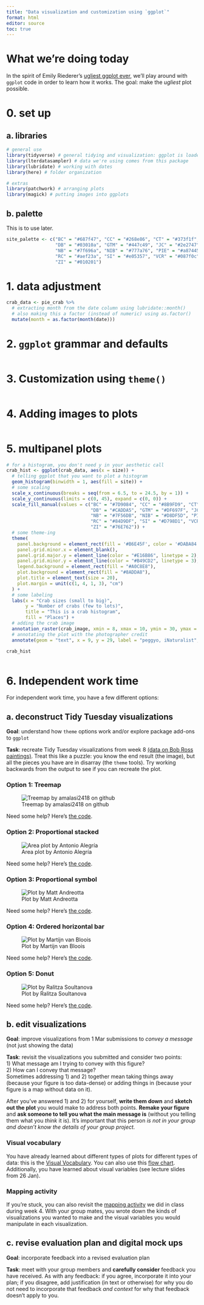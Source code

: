```yaml
---
title: "Data visualization and customization using `ggplot`"
format: html
editor: source
toc: true
---
```


# What we're doing today

In the spirit of Emily Riederer's [ugliest ggplot ever](https://gist.github.com/emilyriederer/2bf4f67d7e198f8359b61706c82e42ee), we'll play around with `ggplot` code in order to learn how it works. The goal: make the _ugliest_ plot possible.  

# 0. set up

## a. libraries

```r
# general use
library(tidyverse) # general tidying and visualization: ggplot is loaded by default with tidyverse
library(lterdatasampler) # data we're using comes from this package
library(lubridate) # working with dates
library(here) # folder organization

# extras
library(patchwork) # arranging plots
library(magick) # putting images into ggplots
```

## b. palette

This is to use later.

```r
site_palette <- c("BC" = "#687f47", "CC" = "#268e86", "CT" = "#373f1f", 
                  "DB" = "#03010a", "GTM" = "#447c49", "JC" = "#2e2747", 
                  "NB" = "#7f696a", "NIB" = "#777a76", "PIE" = "#a87445", 
                  "RC" = "#aef23a", "SI" = "#e05357", "VCR" = "#087f0c", 
                  "ZI" = "#010201")

```

# 1. data adjustment

```r
crab_data <- pie_crab %>% 
  # extracting month from the date column using lubridate::month()
  # also making this a factor (instead of numeric) using as.factor()
  mutate(month = as.factor(month(date)))
```

# 2. `ggplot` grammar and defaults

```r

```

# 3. Customization using `theme()`

```r

```

# 4. Adding images to plots

```r

```

# 5. multipanel plots

```r
# for a histogram, you don't need y in your aesthetic call
crab_hist <- ggplot(crab_data, aes(x = size)) +
  # telling ggplot that you want to plot a histogram
  geom_histogram(binwidth = 1, aes(fill = site)) +
  # some scaling
  scale_x_continuous(breaks = seq(from = 6.5, to = 24.5, by = 1)) +
  scale_y_continuous(limits = c(0, 45), expand = c(0, 0)) +
  scale_fill_manual(values = c("BC" = "#7D9084", "CC" = "#8B9FD9", "CT" = "#DDD5D5", 
                               "DB" = "#CADDA5", "GTM" = "#DF697F", "JC" = "#E09E5F", 
                               "NB" = "#7F56DB", "NIB" = "#D8DF5D", "PIE" = "#DC53D3", 
                               "RC" = "#84D9DF", "SI" = "#D798D1", "VCR" = "#77E2A8", 
                               "ZI" = "#76E762")) +
  # some theme-ing
  theme(
    panel.background = element_rect(fill = '#B6E45F', color = '#DABA84', linewidth = 5),
    panel.grid.minor.x = element_blank(),
    panel.grid.major.y = element_line(color = "#E16B86", linetype = 2),
    panel.grid.minor.y = element_line(color = "#B49CD2", linetype = 3),
    legend.background = element_rect(fill = "#A0C8E8"),
    plot.background = element_rect(fill = "#8ADDA8"),
    plot.title = element_text(size = 20),
    plot.margin = unit(c(1, 4, 1, 3), "cm")
  ) +
  # some labeling
  labs(x = "Crab sizes (small to big)",
       y = "Number of crabs (few to lots)",
       title = "This is a crab histogram",
       fill = "Places") +
  # adding the crab image
  annotation_raster(crab_image, xmin = 8, xmax = 10, ymin = 30, ymax = 35) +
  # annotating the plot with the photographer credit
  annotate(geom = "text", x = 9, y = 29, label = "peggyo, iNaturalist", size = 3)

crab_hist
```


```r

```

# 6. Independent work time

For independent work time, you have a few different options:

## a. deconstruct Tidy Tuesday visualizations

**Goal**: understand how `theme` options work and/or explore package add-ons to `ggplot`  

**Task**: recreate Tidy Tuesday visualizations from week 8 [(data on Bob Ross paintings)](https://github.com/rfordatascience/tidytuesday/blob/master/data/2023/2023-02-21/readme.md). Treat this like a puzzle: you know the end result (the image), but all the pieces you have are in disarray (the `theme` tools). Try working backwards from the output to see if you can recreate the plot.

### Option 1: Treemap  

![Treemap by amalasi2418 on github](https://raw.githubusercontent.com/amalasi2418/TidyTuesday/main/2023/w08/bob_ross.png) 

Need some help? Here's [the code](https://github.com/amalasi2418/TidyTuesday/blob/main/2023/w08/bob_ross.R).

### Option 2: Proportional stacked

![Area plot by Antonio Alegría](https://raw.githubusercontent.com/AntonioAlegriaH/TidyTuesdayRepository/main/plot-images/2023-02-21-bob-ross-colors.png)

Need some help? Here's [the code](https://github.com/AntonioAlegriaH/TidyTuesdayRepository/blob/main/tidy_tuesday_2023-02-21-bob_ross_colors.R).  

### Option 3: Proportional symbol

![Plot by Matt Andreotta](https://raw.githubusercontent.com/matt-lab/tidytuesday/main/2023/week_08/plot.png)

Need some help? Here's [the code](https://github.com/matt-lab/tidytuesday/blob/main/2023/week_08/plot.R).

### Option 4: Ordered horizontal bar

![Plot by Martijn van Bloois](https://raw.githubusercontent.com/mvbloois/tidytuesday/main/2023/2023-08/bob-ross-paintings.png)

Need some help? Here's [the code](https://github.com/mvbloois/tidytuesday/blob/main/2023/2023-08/bob-ross-paintings.R).

### Option 5: Donut

![Plot by Ralitza Soultanova](https://raw.githubusercontent.com/RalitzaSoultanova/TidyTuesday2023/main/w8/final_bob_ross_ralitza_soultanova.png)

Need some help? Here's [the code](https://github.com/RalitzaSoultanova/TidyTuesday2023/blob/main/w8/w8_Bob_ross.R).

## b. edit visualizations

**Goal**: improve visualizations from 1 Mar submissions to _convey a message_ (not just showing the data)  

**Task**: revisit the visualizations you submitted and consider two points:  
1) What message am I trying to convey with this figure?  
2) How can I convey that message?  
Sometimes addressing 1) and 2) together mean taking things away (because your figure is too data-dense) or adding things in (because your figure is a map without data on it).  

After you've answered 1) and 2) for yourself, **write them down** and **sketch out the plot** you would make to address both points. **Remake your figure** and **ask someone to tell you what the main message is** (without you telling them what you _think_ it is). It's important that this person _is not in your group and doesn't know the details of your group project._

### Visual vocabulary

You have already learned about different types of plots for different types of data: this is the [Visual Vocabulary](https://public.tableau.com/views/VisualVocabulary/VisualVocabulary?:showVizHome=no). You can also use this [flow chart](https://www.data-to-viz.com/). Additionally, you have learned about visual variables (see lecture slides from 26 Jan).

### Mapping activity

If you're stuck, you can also revisit the [mapping activity](https://docs.google.com/spreadsheets/d/1-RWVs4RqfHJHjvrhBUTuI05iqgVE6RmF_9zAP_Yi-7k/edit) we did in class during week 4. With your group mates, you wrote down the kinds of visualizations you wanted to make and the visual variables you would manipulate in each visualization.

## c. revise evaluation plan and digital mock ups

**Goal**: incorporate feedback into a revised evaluation plan  

**Task**: meet with your group members and **carefully consider** feedback you have received. As with any feedback: if you agree, incorporate it into your plan; if you disagree, add justification (in text or otherwise) for why you do not need to incorporate that feedback _and context_ for why that feedback doesn't apply to you.








